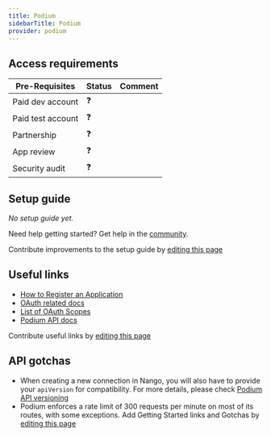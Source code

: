 ```yaml
---
title: Podium
sidebarTitle: Podium
provider: podium
---
```



<Overview />
<PreBuiltTooling provider={providers[pageMetadata.provider]} />
<PreBuiltUseCases />

## Access requirements
| Pre-Requisites | Status | Comment|
| - | - | - |
| Paid dev account | ❓ |  |
| Paid test account | ❓ |  |
| Partnership | ❓ | |
| App review | ❓ |  |
| Security audit | ❓ | |


## Setup guide

_No setup guide yet._

<Tip>Need help getting started? Get help in the [community](https://nango.dev/slack).</Tip>

<Note>Contribute improvements to the setup guide by [editing this page](https://github.com/nangohq/nango/tree/master/docs-v2/integrations/all/insightly.mdx)</Note>


## Useful links

-   [How to Register an Application](https://docs.podium.com/docs/oauth#create-your-app)
-   [OAuth related docs](https://docs.podium.com/docs/oauth)
-   [List of OAuth Scopes](https://docs.podium.com/docs/oauth-scopes)
-   [Podium API docs](https://docs.podium.com/reference)

<Note>Contribute useful links by [editing this page](https://github.com/nangohq/nango/tree/master/docs-v2/integrations/all/insightly.mdx)</Note>

## API gotchas
-   When creating a new connection in Nango, you will also have to provide your `apiVersion` for compatibility. For more details, please check [Podium API versioning](https://docs.podium.com/docs/api-version)
-   Podium enforces a rate limit of 300 requests per minute on most of its routes, with some exceptions.
<Note>Add Getting Started links and Gotchas by [editing this page](https://github.com/nangohq/nango/tree/master/docs-v2/integrations/all/podium.mdx)</Note>